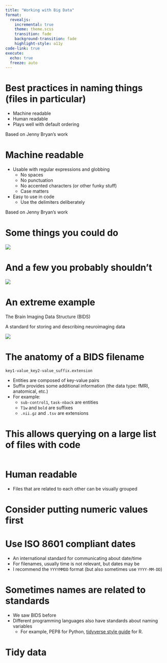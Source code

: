 ```yaml
---
title: "Working with Big Data"
format:
  revealjs:
    incremental: true
    theme: theme.scss
    transition: fade
    background-transition: fade
    highlight-style: a11y
code-link: true
execute:
  echo: true
  freeze: auto
---
```



# Best practices in naming things (files in particular)

- Machine readable
- Human readable
- Plays well with default ordering


::: {tiny}
Based on Jenny Bryan's work
:::

# Machine readable

- Usable with regular expressions and globbing
  - No spaces
  - No punctuation
  - No accented characters (or other funky stuff)
  - Case matters

- Easy to use in code
  - Use the delimiters deliberately

::: {tiny}
Based on Jenny Bryan's work
:::

# Some things you could do

![](images/horst-cases1.png)


# And a few you probably shouldn't

![](images/horst-cases2.png)


# An extreme example


The Brain Imaging Data Structure (BIDS)

A standard for storing and describing neuroimaging data

![](images/bids-logo.png)


# The anatomy of a BIDS filename

`key1-value_key2-value_suffix.extension`

- Entities are composed of key-value pairs
- Suffix provides some additional information (the data type: fMRI, anatomical, etc.)
- For example:
  - `sub-control1`, `task-nback` are entities
  - `T1w` and `bold` are suffixes
  - `.nii.gz` and `.tsv` are extensions


# This allows querying on a large list of files with code

```

```

# Human readable

- Files that are related to each other can be visually grouped

# Consider putting numeric values first

# Use ISO 8601 compliant dates

- An international standard for communicating about date/time
- For filenames, usually time is not relevant, but dates may be
- I recommend the `YYYYMMDD` format (but also sometimes use `YYYY-MM-DD`)

# Sometimes names are related to standards

- We saw BIDS before
- Different programming languages also have standards about naming variables
  - For example, PEP8 for Python, [tidyverse style guide](https://style.tidyverse.org/) for R.

# Tidy data

